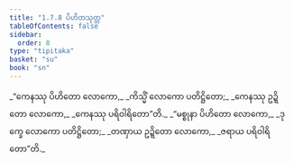 ```yaml
---
title: "1.7.8 ပိဟိတသုတ္တ"
tableOfContents: false
sidebar:
  order: 8
type: "tipitaka"
basket: "su"
book: "sn"
---
```



<DynamicBreadcrumb />

<Division number="68" book="sn" e="ch" v="18" p="289">

<Paragraph number="325" type="verses" book="sn">
_“ကေနဿု ပိဟိတော လောကော,_  
_ကိသ္မိံ လောကော ပတိဋ္ဌိတော;_  
_ကေနဿု ဥဍ္ဍိတော လောကော,_  
_ကေနဿု ပရိဝါရိတော”တိ._  

</Paragraph>

<Paragraph number="326" type="verses" book="sn">
_“မစ္စုနာ ပိဟိတော လောကော,_  
_ဒုက္ခေ လောကော ပတိဋ္ဌိတော;_  
_တဏှာယ ဥဍ္ဍိတော လောကော,_  
_ဇရာယ ပရိဝါရိတော”တိ._
</Paragraph>
</Division>